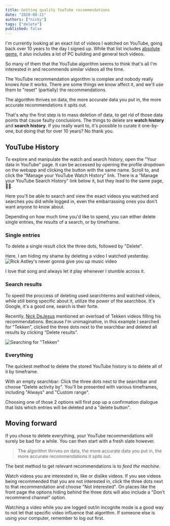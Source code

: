 ```yaml
---
title: Getting quality YouTube recommendations
date: "2020-08-21"
authors: ["nicky"]
tags: ["delete"]
published: false
---
```


I'm currently looking at an exact list of videos I watched on YouTube, going back over 10 years to the day I signed up.
While that list includes [absolute gems](https://www.youtube.com/watch?v=dQw4w9WgXcQ), it also includes a lot of PC building and general tech videos.

So many of them that the YouTube algorithm seems to think that's all I'm interested in and recommends similar videos all the time.

The YouTube recommendation algorithm is complex and nobody really knows _how_ it works.
There are some things we know affect it, and we'll use them to "reset" (partially) the recommendations.

The algorithm thrives on data, the more accurate data you put in, the more accurate recommendations it spits out.

That's why the first step is to mass deletion of data, to get rid of those data points that cause faulty conclusions.
The things to delete are **watch history** and **search history**.
If you really want to, it's possible to curate it one-by-one, but doing that for over 10 years? No thank you.

## YouTube History

To explore and manipulate the watch and search history, open the "Your data in YouTube" page.
It can be accessed by opening the profile dropdown on the webapp and clicking the button with the same name.
Scroll to, and click the "Manage your YouTube Watch History" link.
There is a "Manage your YouTube Search History" link below it, but they lead to the same page, 🤷‍♂️.

Here you'll be able to search and view the exact videos you watched and searches you did while logged in, even the embarrassing ones you don't want anyone to know about.

Depending on how much time you'd like to spend, you can either delete single entries, the results of a search, or by timeframe.

### Single entries

To delete a single result click the three dots, followed by "Delete".

Here, I am hiding my shame by deleting a video I watched yesterday.
![Rick Astley's never gonna give you up music video](rick.png)

<Aside variant="info">

I love that song and always let it play whenever I stumble across it.

</Aside>

### Search results

To speed the proccess of deleting used searchterms and watched videos, while still being specific about it, utilize the power of the searchbox.
It's Google, it's a good one, search is their forte.

Recently, [Nick DeJesus](https://twitter.com/Dayhaysoos) mentioned an overload of Tekken videos filling his recommendations.
Because I'm unimaginative, in this example I searched for "Tekken", clicked the three dots next to the searchbar and deleted all results by clicking "Delete results".

![Searching for "Tekken"](tekken.png)

### Everything

The quickest method to delete the stored YouTube history is to delete all of it by timeframe.

With an empty searchbar:
Click the three dots next to the searchbar and choose "Delete activity by".
You'll be presented with various timeframes, including "Always" and "Custom range".

Choosing one of those 2 options will first pop up a confirmation dialogue that lists which entries will be deleted and a "delete button".

## Moving forward

If you chose to delete everything, your YouTube recommendations will surely be bad for a while.
You can then start with a fresh slate however.

> The algorithm thrives on data, the more accurate data you put in, the more accurate recommendations it spits out.

The best method to get relevant recommendations is to _feed the machine_.

Watch videos you are interested in, like or dislike videos.
If you see videos being recommended that you are not interested in, click the three dots next to that recommendation and choose "Not interested".
On places like the front page the options hiding behind the three dots will also include a "Don't recommend channel" option.

Watching a video while you are logged out/in incognite mode is a good way to not let that specific video influence that algorithm.
If someone else is using your computer, remember to log out first.
